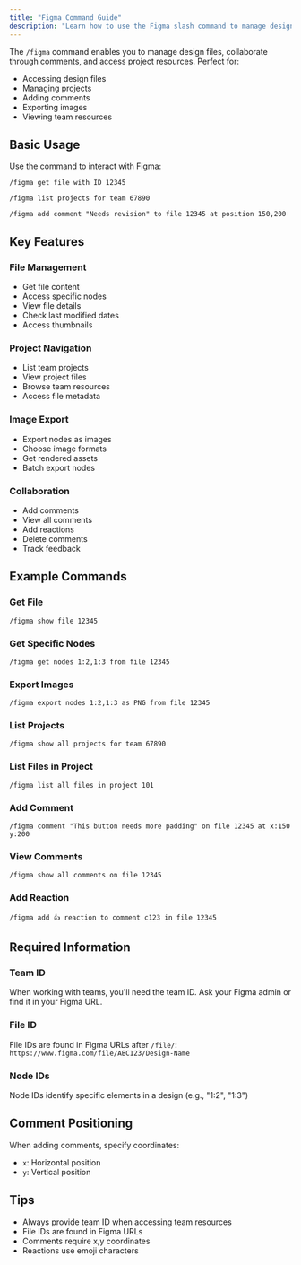 ```yaml
---
title: "Figma Command Guide"
description: "Learn how to use the Figma slash command to manage designs and collaborate"
---
```


The `/figma` command enables you to manage design files, collaborate through comments, and access project resources. Perfect for:

- Accessing design files
- Managing projects
- Adding comments
- Exporting images
- Viewing team resources

## Basic Usage

Use the command to interact with Figma:

```
/figma get file with ID 12345
```

```
/figma list projects for team 67890
```

```
/figma add comment "Needs revision" to file 12345 at position 150,200
```

## Key Features

### File Management
- Get file content
- Access specific nodes
- View file details
- Check last modified dates
- Access thumbnails

### Project Navigation
- List team projects
- View project files
- Browse team resources
- Access file metadata

### Image Export
- Export nodes as images
- Choose image formats
- Get rendered assets
- Batch export nodes

### Collaboration
- Add comments
- View all comments
- Add reactions
- Delete comments
- Track feedback

## Example Commands

### Get File
```
/figma show file 12345
```

### Get Specific Nodes
```
/figma get nodes 1:2,1:3 from file 12345
```

### Export Images
```
/figma export nodes 1:2,1:3 as PNG from file 12345
```

### List Projects
```
/figma show all projects for team 67890
```

### List Files in Project
```
/figma list all files in project 101
```

### Add Comment
```
/figma comment "This button needs more padding" on file 12345 at x:150 y:200
```

### View Comments
```
/figma show all comments on file 12345
```

### Add Reaction
```
/figma add 👍 reaction to comment c123 in file 12345
```

## Required Information

### Team ID
When working with teams, you'll need the team ID. Ask your Figma admin or find it in your Figma URL.

### File ID
File IDs are found in Figma URLs after `/file/`:
`https://www.figma.com/file/ABC123/Design-Name`

### Node IDs
Node IDs identify specific elements in a design (e.g., "1:2", "1:3")

## Comment Positioning

When adding comments, specify coordinates:
- `x`: Horizontal position
- `y`: Vertical position

## Tips
- Always provide team ID when accessing team resources
- File IDs are found in Figma URLs
- Comments require x,y coordinates
- Reactions use emoji characters 